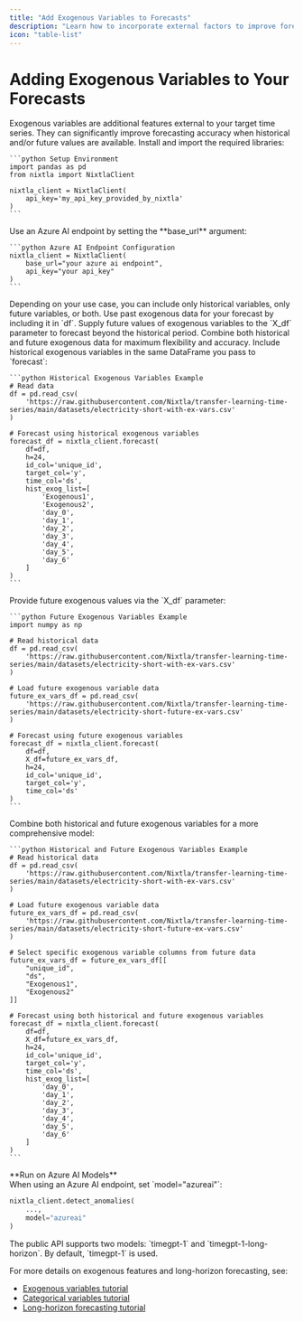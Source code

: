 ```yaml
---
title: "Add Exogenous Variables to Forecasts"
description: "Learn how to incorporate external factors to improve forecast accuracy."
icon: "table-list"
---
```


# Adding Exogenous Variables to Your Forecasts

<Info>
Exogenous variables are additional features external to your target time series. They can significantly improve forecasting accuracy when historical and/or future values are available.
</Info>

<Steps>
  <Step title="1. Set up your environment">
    Install and import the required libraries:

    ```python Setup Environment
    import pandas as pd
    from nixtla import NixtlaClient

    nixtla_client = NixtlaClient(
        api_key='my_api_key_provided_by_nixtla'
    )
    ```
  </Step>

  <Step title="2. (Optional) Configure Azure AI endpoint">
    <Info>
      Use an Azure AI endpoint by setting the **base_url** argument:
    </Info>

    ```python Azure AI Endpoint Configuration
    nixtla_client = NixtlaClient(
        base_url="your azure ai endpoint",
        api_key="your api_key"
    )
    ```
  </Step>

  <Step title="3. Choose your exogenous variable approach">
    Depending on your use case, you can include only historical variables, only future variables, or both.
  </Step>
</Steps>

<CardGroup cols={3}>
  <Card title="Historical Exogenous">
    Use past exogenous data for your forecast by including it in `df`.
  </Card>
  <Card title="Future Exogenous">
    Supply future values of exogenous variables to the `X_df` parameter to forecast beyond the historical period.
  </Card>
  <Card title="Historical + Future">
    Combine both historical and future exogenous data for maximum flexibility and accuracy.
  </Card>
</CardGroup>

<AccordionGroup>

  <Accordion title="1. Historical Exogenous Variables">
    Include historical exogenous variables in the same DataFrame you pass to `forecast`:

    ```python Historical Exogenous Variables Example
    # Read data
    df = pd.read_csv(
        'https://raw.githubusercontent.com/Nixtla/transfer-learning-time-series/main/datasets/electricity-short-with-ex-vars.csv'
    )

    # Forecast using historical exogenous variables
    forecast_df = nixtla_client.forecast(
        df=df,
        h=24,
        id_col='unique_id',
        target_col='y',
        time_col='ds',
        hist_exog_list=[
            'Exogenous1',
            'Exogenous2',
            'day_0',
            'day_1',
            'day_2',
            'day_3',
            'day_4',
            'day_5',
            'day_6'
        ]
    )
    ```
  </Accordion>

  <Accordion title="2. Future Exogenous Variables">
    Provide future exogenous values via the `X_df` parameter:

    ```python Future Exogenous Variables Example
    import numpy as np

    # Read historical data
    df = pd.read_csv(
        'https://raw.githubusercontent.com/Nixtla/transfer-learning-time-series/main/datasets/electricity-short-with-ex-vars.csv'
    )

    # Load future exogenous variable data
    future_ex_vars_df = pd.read_csv(
        'https://raw.githubusercontent.com/Nixtla/transfer-learning-time-series/main/datasets/electricity-short-future-ex-vars.csv'
    )

    # Forecast using future exogenous variables
    forecast_df = nixtla_client.forecast(
        df=df,
        X_df=future_ex_vars_df,
        h=24,
        id_col='unique_id',
        target_col='y',
        time_col='ds'
    )
    ```
  </Accordion>

  <Accordion title="3. Historical and Future Exogenous Variables">
    Combine both historical and future exogenous variables for a more comprehensive model:

    ```python Historical and Future Exogenous Variables Example
    # Read historical data
    df = pd.read_csv(
        'https://raw.githubusercontent.com/Nixtla/transfer-learning-time-series/main/datasets/electricity-short-with-ex-vars.csv'
    )

    # Load future exogenous variable data
    future_ex_vars_df = pd.read_csv(
        'https://raw.githubusercontent.com/Nixtla/transfer-learning-time-series/main/datasets/electricity-short-future-ex-vars.csv'
    )

    # Select specific exogenous variable columns from future data
    future_ex_vars_df = future_ex_vars_df[[
        "unique_id",
        "ds",
        "Exogenous1",
        "Exogenous2"
    ]]

    # Forecast using both historical and future exogenous variables
    forecast_df = nixtla_client.forecast(
        df=df,
        X_df=future_ex_vars_df,
        h=24,
        id_col='unique_id',
        target_col='y',
        time_col='ds',
        hist_exog_list=[
            'day_0',
            'day_1',
            'day_2',
            'day_3',
            'day_4',
            'day_5',
            'day_6'
        ]
    )
    ```
  </Accordion>

</AccordionGroup>

<Info>
**Run on Azure AI Models**<br/>
When using an Azure AI endpoint, set `model="azureai"`:
</Info>

```python Azure AI Model Example
nixtla_client.detect_anomalies(
    ...,
    model="azureai"
)
```

<Info>
The public API supports two models: `timegpt-1` and `timegpt-1-long-horizon`.
By default, `timegpt-1` is used.
</Info>

For more details on exogenous features and long-horizon forecasting, see:

- [Exogenous variables tutorial](https://docs.nixtla.io/docs/tutorials-exogenous_variables)
- [Categorical variables tutorial](https://docs.nixtla.io/docs/tutorials-categorical_variables)
- [Long-horizon forecasting tutorial](https://docs.nixtla.io/docs/tutorials-long_horizon_forecasting)